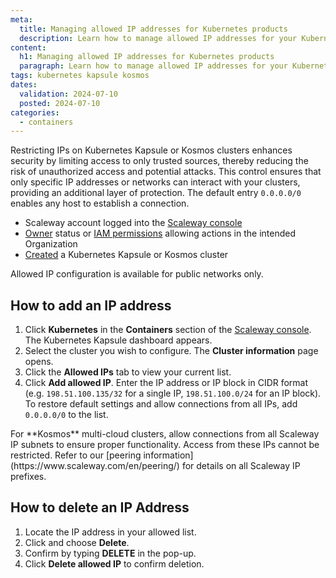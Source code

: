```yaml
---
meta:
  title: Managing allowed IP addresses for Kubernetes products
  description: Learn how to manage allowed IP addresses for your Kubernetes Kapsule and Kosmos clusters. Configure access restrictions efficiently with our step-by-step guide.
content:
  h1: Managing allowed IP addresses for Kubernetes products
  paragraph: Learn how to manage allowed IP addresses for your Kubernetes Kapsule and Kosmos clusters. Configure access restrictions efficiently with our step-by-step guide.
tags: kubernetes kapsule kosmos
dates:
  validation: 2024-07-10
  posted: 2024-07-10
categories:
  - containers
---
```


Restricting IPs on Kubernetes Kapsule or Kosmos clusters enhances security by limiting access to only trusted sources, thereby reducing the risk of unauthorized access and potential attacks.
This control ensures that only specific IP addresses or networks can interact with your clusters, providing an additional layer of protection.
The default entry `0.0.0.0/0` enables any host to establish a connection.

<Macro id="requirements" />

- Scaleway account logged into the [Scaleway console](https://console.scaleway.com)
- [Owner](/identity-and-access-management/iam/concepts/#owner) status or [IAM permissions](/identity-and-access-management/iam/concepts/#permission) allowing actions in the intended Organization
- [Created](/containers/kubernetes/how-to/create-cluster) a Kubernetes Kapsule or Kosmos cluster

<Message type="note">
  Allowed IP configuration is available for public networks only.
</Message>

## How to add an IP address

1. Click **Kubernetes** in the **Containers** section of the [Scaleway console](https://console.scaleway.com). The Kubernetes Kapsule dashboard appears.
2. Select the cluster you wish to configure. The **Cluster information** page opens.
3. Click the **Allowed IPs** tab to view your current list.
4. Click **Add allowed IP**. Enter the IP address or IP block in CIDR format (e.g. `198.51.100.135/32` for a single IP, `198.51.100.0/24` for an IP block).
    <Message type="note">
      To restore default settings and allow connections from all IPs, add `0.0.0.0/0` to the list.
    </Message>

<Message type="important">
    For **Kosmos** multi-cloud clusters, allow connections from all Scaleway IP subnets to ensure proper functionality. Access from these IPs cannot be restricted. Refer to our [peering information](https://www.scaleway.com/en/peering/) for details on all Scaleway IP prefixes.
</Message>

## How to delete an IP Address

1. Locate the IP address in your allowed list.
2. Click <Icon name="more" /> and choose **Delete**.
3. Confirm by typing **DELETE** in the pop-up.
4. Click **Delete allowed IP** to confirm deletion.